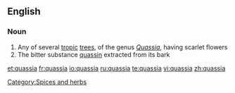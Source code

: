 ==English==

===Noun===
{{wikipedia}}
{{en-noun}}

# Any of several [[tropic]] [[tree]]s, of the genus ''[[Quassia]]'', having scarlet flowers
# The bitter substance [[quassin]] extracted from its bark

[[Category:Spices and herbs]]

[[et:quassia]]
[[fr:quassia]]
[[io:quassia]]
[[ru:quassia]]
[[te:quassia]]
[[vi:quassia]]
[[zh:quassia]]